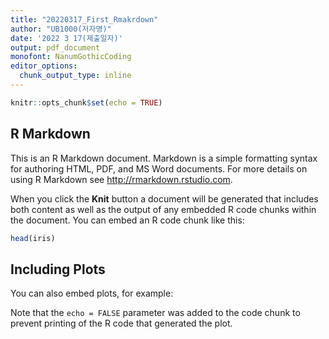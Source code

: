 ---
title: "20220317_First_Rmakrdown"
author: "UB1000(저자명)"
date: '2022 3 17(제출일자)'
output: pdf_document
monofont: NanumGothicCoding
editor_options: 
  chunk_output_type: inline
---

```{r setup, include=FALSE}
knitr::opts_chunk$set(echo = TRUE)
```

## R Markdown

This is an R Markdown document. Markdown is a simple formatting syntax for authoring HTML, PDF, and MS Word documents. For more details on using R Markdown see <http://rmarkdown.rstudio.com>.

When you click the **Knit** button a document will be generated that includes both content as well as the output of any embedded R code chunks within the document. You can embed an R code chunk like this:
```{r}
head(iris)
```


## Including Plots

You can also embed plots, for example:

Note that the `echo = FALSE` parameter was added to the code chunk to prevent printing of the R code that generated the plot.

